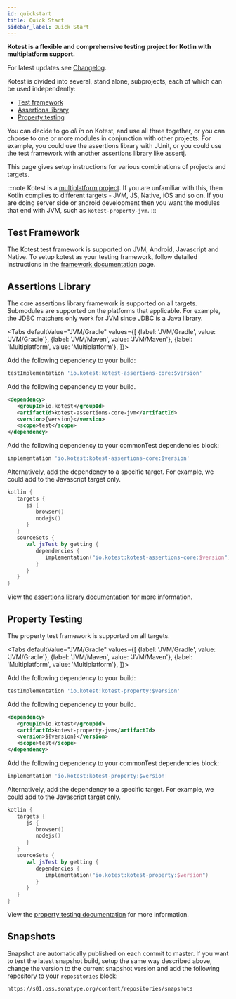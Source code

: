 ```yaml
---
id: quickstart
title: Quick Start
sidebar_label: Quick Start
---
```




**Kotest is a flexible and comprehensive testing project for Kotlin with multiplatform support.**

For latest updates see [Changelog](changelog.md).

Kotest is divided into several, stand alone, subprojects, each of which can be used independently:

* [Test framework](framework/index.md)
* [Assertions library](assertions/index.md)
* [Property testing](proptest/index.mdx)

You can decide to go _all in_ on Kotest, and use all three together, or you can choose to one or more modules in conjunction with other projects.
For example, you could use the assertions library with JUnit, or you could use the test framework with another assertions library like assertj.

This page gives setup instructions for various combinations of projects and targets.

:::note
Kotest is a [multiplatform project](https://kotlinlang.org/docs/reference/multiplatform.html).
If you are unfamiliar with this, then Kotlin compiles to different targets - JVM, JS, Native, iOS and so on. If you are doing server side or android development then you want the modules that end with JVM, such as `kotest-property-jvm`.
:::

## Test Framework

The Kotest test framework is supported on JVM, Android, Javascript and Native. To setup kotest as your testing framework, follow detailed instructions in the [framework documentation](framework/setup.mdx) page.


## Assertions Library


The core assertions library framework is supported on all targets. Submodules are supported on the platforms that applicable.
For example, the JDBC matchers only work for JVM since JDBC is a Java library.



<Tabs
   defaultValue="JVM/Gradle"
   values={[
      {label: 'JVM/Gradle', value: 'JVM/Gradle'},
      {label: 'JVM/Maven', value: 'JVM/Maven'},
      {label: 'Multiplatform', value: 'Multiplatform'},
   ]}>
   <TabItem value="JVM/Gradle">

Add the following dependency to your build:

```groovy
testImplementation 'io.kotest:kotest-assertions-core:$version'
```

   </TabItem>
   <TabItem value="JVM/Maven">

Add the following dependency to your build.

```xml
<dependency>
   <groupId>io.kotest</groupId>
   <artifactId>kotest-assertions-core-jvm</artifactId>
   <version>{version}</version>
   <scope>test</scope>
</dependency>
```

   </TabItem>
   <TabItem value="Multiplatform">

Add the following dependency to your commonTest dependencies block:

```groovy
implementation 'io.kotest:kotest-assertions-core:$version'
```

Alternatively, add the dependency to a specific target. For example, we could add to the Javascript target only.

```kotlin
kotlin {
   targets {
      js {
         browser()
         nodejs()
      }
   }
   sourceSets {
      val jsTest by getting {
         dependencies {
            implementation("io.kotest:kotest-assertions-core:$version")
         }
      }
   }
}
```

   </TabItem>
</Tabs>

View the [assertions library documentation](assertions/index.md) for more information.




## Property Testing


The property test framework is supported on all targets.


<Tabs
   defaultValue="JVM/Gradle"
   values={[
      {label: 'JVM/Gradle', value: 'JVM/Gradle'},
      {label: 'JVM/Maven', value: 'JVM/Maven'},
      {label: 'Multiplatform', value: 'Multiplatform'},
   ]}>
   <TabItem value="JVM/Gradle">

Add the following dependency to your build:

```groovy
testImplementation 'io.kotest:kotest-property:$version'
```

   </TabItem>
   <TabItem value="JVM/Maven">


Add the following dependency to your build.

```xml
<dependency>
   <groupId>io.kotest</groupId>
   <artifactId>kotest-property-jvm</artifactId>
   <version>${version}</version>
   <scope>test</scope>
</dependency>
```

   </TabItem>
   <TabItem value="Multiplatform">

Add the following dependency to your commonTest dependencies block:

```groovy
implementation 'io.kotest:kotest-property:$version'
```


Alternatively, add the dependency to a specific target. For example, we could add to the Javascript target only.

```kotlin
kotlin {
   targets {
      js {
         browser()
         nodejs()
      }
   }
   sourceSets {
      val jsTest by getting {
         dependencies {
            implementation("io.kotest:kotest-property:$version")
         }
      }
   }
}
```



   </TabItem>
</Tabs>

View the [property testing documentation](proptest/index.mdx) for more information.


## Snapshots

Snapshot are automatically published on each commit to master.
If you want to test the latest snapshot build, setup the same way described above, change the version to the current snapshot version and add the following repository to your `repositories` block:

```
https://s01.oss.sonatype.org/content/repositories/snapshots
```
